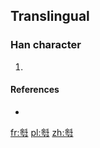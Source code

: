 ==Translingual==

===Han character===
{{Han char|rn=26|rad=卩|as=11|sn=13|four=|canj=人十尸中 (OJSL)|ids=⿱[[斜]][[卩]]}}

# {{defn|Han|sort=卩11}}

====References====
* {{Han ref|kx=0478.211|dj=0366.190|hdz=10319.061|uh=5381|ud=21377}}

[[fr:厁]]
[[pl:厁]]
[[zh:厁]]